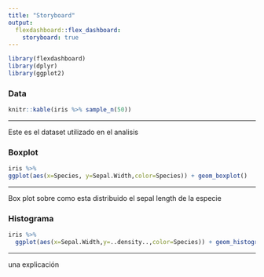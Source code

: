 ```yaml
---
title: "Storyboard"
output: 
  flexdashboard::flex_dashboard:
    storyboard: true
---
```

```r
library(flexdashboard)
library(dplyr)
library(ggplot2)
```
 
### Data

```r
knitr::kable(iris %>% sample_n(50))
```

***
Este es el dataset utilizado en el analisis


### Boxplot

```r
iris %>%
ggplot(aes(x=Species, y=Sepal.Width,color=Species)) + geom_boxplot()
```

***
Box plot sobre como esta distribuido el sepal length de la especie

### Histograma

```r
iris %>%
  ggplot(aes(x=Sepal.Width,y=..density..,color=Species)) + geom_histogram() + geom_density() + facet_wrap(.~Species) 
```

*** 
una explicación